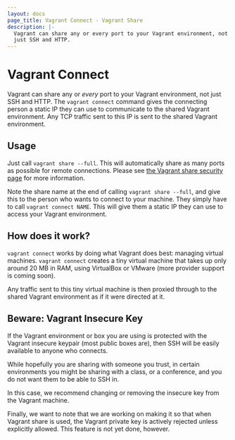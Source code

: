 ```yaml
---
layout: docs
page_title: Vagrant Connect - Vagrant Share
description: |-
  Vagrant can share any or every port to your Vagrant environment, not
  just SSH and HTTP.
---
```


# Vagrant Connect

Vagrant can share any or _every_ port to your Vagrant environment, not
just SSH and HTTP. The `vagrant connect` command gives the connecting person
a static IP they can use to communicate to the shared Vagrant environment.
Any TCP traffic sent to this IP is sent to the shared Vagrant environment.

## Usage

Just call `vagrant share --full`. This will automatically share as many ports as
possible for remote connections. Please see
[the Vagrant share security page](/docs/share/security) for more
information.

Note the share name at the end of calling `vagrant share --full`, and give this to
the person who wants to connect to your machine. They simply have to call
`vagrant connect NAME`. This will give them a static IP they can use to access
your Vagrant environment.

## How does it work?

`vagrant connect` works by doing what Vagrant does best: managing virtual
machines. `vagrant connect` creates a tiny virtual machine that takes up
only around 20 MB in RAM, using VirtualBox or VMware (more provider support
is coming soon).

Any traffic sent to this tiny virtual machine is then proxied through to
the shared Vagrant environment as if it were directed at it.

## Beware: Vagrant Insecure Key

If the Vagrant environment or box you are using is protected with the
Vagrant insecure keypair (most public boxes are), then SSH will be easily
available to anyone who connects.

While hopefully you are sharing with someone you trust, in certain environments
you might be sharing with a class, or a conference, and you do not want them
to be able to SSH in.

In this case, we recommend changing or removing the insecure key from
the Vagrant machine.

Finally, we want to note that we are working on making it so that when
Vagrant share is used, the Vagrant private key is actively rejected unless
explicitly allowed. This feature is not yet done, however.
